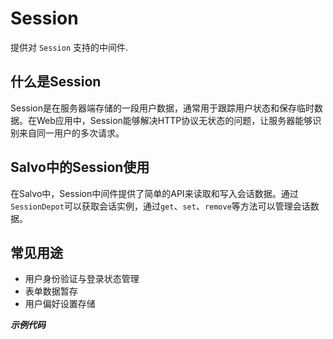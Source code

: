 # Session


提供对 `Session` 支持的中间件.

## 什么是Session

Session是在服务器端存储的一段用户数据，通常用于跟踪用户状态和保存临时数据。在Web应用中，Session能够解决HTTP协议无状态的问题，让服务器能够识别来自同一用户的多次请求。

## Salvo中的Session使用

在Salvo中，Session中间件提供了简单的API来读取和写入会话数据。通过`SessionDepot`可以获取会话实例，通过`get`、`set`、`remove`等方法可以管理会话数据。

## 常见用途

- 用户身份验证与登录状态管理
- 表单数据暂存
- 用户偏好设置存储

_**示例代码**_ 

<Tabs>
<Tab label="main.rs">
<SessionLoginMainCode/>
</Tab>
<Tab label="Cargo.toml">
<SessionLoginCargoCode/>
</Tab>
</Tabs>
